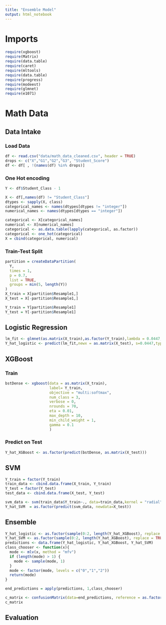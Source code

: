 ```yaml
---
title: "Ensemble Model"
output: html_notebook
---
```

# Imports
```r
require(xgboost)
require(Matrix)
require(data.table)
require(caret)
require(mltools)
require(data.table)
require(progress)
require(modeest)
require(glmnet)
require(e1071)

```


# Math Data

## Data Intake
### Load Data
```r
df <- read.csv("data/math_data_cleaned.csv", header = TRUE)
drops <- c("X","G1","G2","G3", "Student_Score")
df <- df[ , !(names(df) %in% drops)]
```
### One Hot encoding
```r
Y <- df$Student_Class - 1

X <- df[,names(df) != "Student_Class"]
dtypes <- sapply(X, class)
categorical_names <- names(dtypes[dtypes != "integer"])
numerical_names <- names(dtypes[dtypes == "integer"])

categorical <- X[categorical_names]
numerical <- X[numerical_names]
categorical <- as.data.table(lapply(categorical, as.factor))
categorical <- one_hot(categorical)
X = cbind(categorical, numerical)

```

### Train-Test Split

```r
partition = createDataPartition(
  Y,
  times = 1,
  p = 0.7,
  list = TRUE,
  groups = min(5, length(Y))
)
X_train = X[partition$Resample1,]
X_test = X[-partition$Resample1,]

Y_train = Y[partition$Resample1]
Y_test = Y[-partition$Resample1]

```

## Logistic Regression
```r
lm_fit <- glmnet(as.matrix(X_train),as.factor(Y_train),lambda = 0.0447,alpha=1,family = "multinomial")
Y_hat_logistic <- predict(lm_fit,newx = as.matrix(X_test), s=0.0447,type = "class")
```

## XGBoost
### Train
```r
bstDense <- xgboost(data = as.matrix(X_train),
                    label= Y_train,
                    objective = "multi:softmax",
                    num_class = 3,
                    verbose = 0,
                    nrounds = 70,
                    eta = 0.01,
                    max_depth = 10,
                    min_child_weight = 1,
                    gamma = 0.1
                    )
```
### Predict on Test
```r
Y_hat_XGBoost <- as.factor(predict(bstDense, as.matrix(X_test)))
```

## SVM

```r
Y_train = factor(Y_train) 
train_data <- cbind.data.frame(X_train, Y_train)
Y_test = factor(Y_test) 
test_data <- cbind.data.frame(X_test, Y_test)

svm_data <- svm(train_data$Y_train~., data=train_data,kernel = "radial", cross = 5) 
Y_hat_SVM  = as.factor(predict(svm_data, newdata=X_test))


```


## Ensemble
```r
Y_hat_logistic <- as.factor(sample(0:2, length(Y_hat_XGBoost), replace = TRUE))
Y_hat_SVM <- as.factor(sample(0:2, length(Y_hat_XGBoost), replace = TRUE))
predictions <- data.frame(Y_hat_logistic, Y_hat_XGBoost, Y_hat_SVM)
class_chooser <- function(x){
  mode <- mlv(x, method = "mfv")
  if (length(mode) > 1) {
    mode <- sample(mode, 1)
  }
  mode <- factor(mode, levels = c("0","1","2"))
  return(mode)
}

end_predictions = apply(predictions, 1,class_chooser)

c_matrix <- confusionMatrix(data=end_predictions, reference = as.factor(Y_test))
c_matrix

```



## Evaluation
